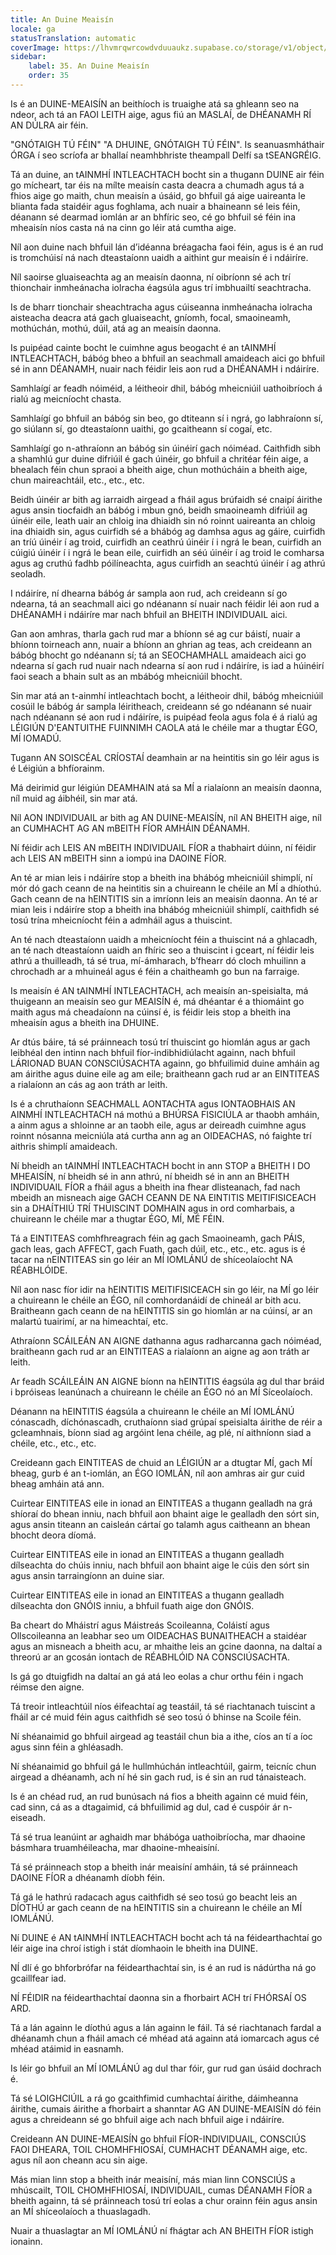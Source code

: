 ```yaml
---
title: An Duine Meaisín
locale: ga
statusTranslation: automatic
coverImage: https://lhvmrqwrcowdvduuaukz.supabase.co/storage/v1/object/public/strapi-uploads/small_cover-educacion-fundamental.webp-2d51a7828a2b1309555be27f7e2a61a0.webp
sidebar:
    label: 35. An Duine Meaisín
    order: 35
---
```

Is é an DUINE-MEAISÍN an beithíoch is truaighe atá sa ghleann seo na ndeor, ach tá an FAOI LEITH aige, agus fiú an MASLAÍ, de DHÉANAMH RÍ AN DÚLRA air féin.

"GNÓTAIGH TÚ FÉIN" "A DHUINE, GNÓTAIGH TÚ FÉIN". Is seanuasmháthair ÓRGA í seo scríofa ar bhallaí neamhbhriste theampall Delfí sa tSEANGRÉIG.

Tá an duine, an tAINMHÍ INTLEACHTACH bocht sin a thugann DUINE air féin go mícheart, tar éis na mílte meaisín casta deacra a chumadh agus tá a fhios aige go maith, chun meaisín a úsáid, go bhfuil gá aige uaireanta le blianta fada staidéir agus foghlama, ach nuair a bhaineann sé leis féin, déanann sé dearmad iomlán ar an bhfíric seo, cé go bhfuil sé féin ina mheaisín níos casta ná na cinn go léir atá cumtha aige.

Níl aon duine nach bhfuil lán d’idéanna bréagacha faoi féin, agus is é an rud is tromchúisí ná nach dteastaíonn uaidh a aithint gur meaisín é i ndáiríre.

Níl saoirse gluaiseachta ag an meaisín daonna, ní oibríonn sé ach trí thionchair inmheánacha iolracha éagsúla agus trí imbhuailtí seachtracha.

Is de bharr tionchair sheachtracha agus cúiseanna inmheánacha iolracha aisteacha deacra atá gach gluaiseacht, gníomh, focal, smaoineamh, mothúchán, mothú, dúil, atá ag an meaisín daonna.

Is puipéad cainte bocht le cuimhne agus beogacht é an tAINMHÍ INTLEACHTACH, bábóg bheo a bhfuil an seachmall amaideach aici go bhfuil sé in ann DÉANAMH, nuair nach féidir leis aon rud a DHÉANAMH i ndáiríre.

Samhlaígí ar feadh nóiméid, a léitheoir dhil, bábóg mheicniúil uathoibríoch á rialú ag meicníocht chasta.

Samhlaígí go bhfuil an bábóg sin beo, go dtiteann sí i ngrá, go labhraíonn sí, go siúlann sí, go dteastaíonn uaithi, go gcaitheann sí cogaí, etc.

Samhlaígí go n-athraíonn an bábóg sin úinéirí gach nóiméad. Caithfidh sibh a shamhlú gur duine difriúil é gach úinéir, go bhfuil a chritéar féin aige, a bhealach féin chun spraoi a bheith aige, chun mothúcháin a bheith aige, chun maireachtáil, etc., etc., etc.

Beidh úinéir ar bith ag iarraidh airgead a fháil agus brúfaidh sé cnaipí áirithe agus ansin tiocfaidh an bábóg i mbun gnó, beidh smaoineamh difriúil ag úinéir eile, leath uair an chloig ina dhiaidh sin nó roinnt uaireanta an chloig ina dhiaidh sin, agus cuirfidh sé a bhábóg ag damhsa agus ag gáire, cuirfidh an tríú úinéir í ag troid, cuirfidh an ceathrú úinéir í i ngrá le bean, cuirfidh an cúigiú úinéir í i ngrá le bean eile, cuirfidh an séú úinéir í ag troid le comharsa agus ag cruthú fadhb póilíneachta, agus cuirfidh an seachtú úinéir í ag athrú seoladh.

I ndáiríre, ní dhearna bábóg ár sampla aon rud, ach creideann sí go ndearna, tá an seachmall aici go ndéanann sí nuair nach féidir léi aon rud a DHÉANAMH i ndáiríre mar nach bhfuil an BHEITH INDIVIDUAIL aici.

Gan aon amhras, tharla gach rud mar a bhíonn sé ag cur báistí, nuair a bhíonn toirneach ann, nuair a bhíonn an ghrian ag teas, ach creideann an bábóg bhocht go ndéanann sí; tá an SEOCHAMHALL amaideach aici go ndearna sí gach rud nuair nach ndearna sí aon rud i ndáiríre, is iad a húinéirí faoi seach a bhain sult as an mbábóg mheicniúil bhocht.

Sin mar atá an t-ainmhí intleachtach bocht, a léitheoir dhil, bábóg mheicniúil cosúil le bábóg ár sampla léiritheach, creideann sé go ndéanann sé nuair nach ndéanann sé aon rud i ndáiríre, is puipéad feola agus fola é á rialú ag LÉIGIÚN D'EANTUITHE FUINNIMH CAOLA atá le chéile mar a thugtar ÉGO, MÍ IOMADÚ.

Tugann AN SOISCÉAL CRÍOSTAÍ deamhain ar na heintitis sin go léir agus is é Léigiún a bhfíorainm.

Má deirimid gur léigiún DEAMHAIN atá sa MÍ a rialaíonn an meaisín daonna, níl muid ag áibhéil, sin mar atá.

Níl AON INDIVIDUAIL ar bith ag AN DUINE-MEAISÍN, níl AN BHEITH aige, níl an CUMHACHT AG AN mBEITH FÍOR AMHÁIN DÉANAMH.

Ní féidir ach LEIS AN mBEITH INDIVIDUAIL FÍOR a thabhairt dúinn, ní féidir ach LEIS AN mBEITH sinn a iompú ina DAOINE FÍOR.

An té ar mian leis i ndáiríre stop a bheith ina bhábóg mheicniúil shimplí, ní mór dó gach ceann de na heintitis sin a chuireann le chéile an MÍ a dhíothú. Gach ceann de na hEINTITIS sin a imríonn leis an meaisín daonna. An té ar mian leis i ndáiríre stop a bheith ina bhábóg mheicniúil shimplí, caithfidh sé tosú trína mheicníocht féin a admháil agus a thuiscint.

An té nach dteastaíonn uaidh a mheicníocht féin a thuiscint ná a ghlacadh, an té nach dteastaíonn uaidh an fhíric seo a thuiscint i gceart, ní féidir leis athrú a thuilleadh, tá sé trua, mí-ámharach, b’fhearr dó cloch mhuilinn a chrochadh ar a mhuineál agus é féin a chaitheamh go bun na farraige.

Is meaisín é AN tAINMHÍ INTLEACHTACH, ach meaisín an-speisialta, má thuigeann an meaisín seo gur MEAISÍN é, má dhéantar é a thiomáint go maith agus má cheadaíonn na cúinsí é, is féidir leis stop a bheith ina mheaisín agus a bheith ina DHUINE.

Ar dtús báire, tá sé práinneach tosú trí thuiscint go hiomlán agus ar gach leibhéal den intinn nach bhfuil fíor-indibhidiúlacht againn, nach bhfuil LÁRIONAD BUAN CONSCIÚSACHTA againn, go bhfuilimid duine amháin ag am áirithe agus duine eile ag am eile; braitheann gach rud ar an EINTITEAS a rialaíonn an cás ag aon tráth ar leith.

Is é a chruthaíonn SEACHMALL AONTACHTA agus IONTAOBHAIS AN AINMHÍ INTLEACHTACH ná mothú a BHÚRSA FISICIÚLA ar thaobh amháin, a ainm agus a shloinne ar an taobh eile, agus ar deireadh cuimhne agus roinnt nósanna meicniúla atá curtha ann ag an OIDEACHAS, nó faighte trí aithris shimplí amaideach.

Ní bheidh an tAINMHÍ INTLEACHTACH bocht in ann STOP a BHEITH I DO MHEAISÍN, ní bheidh sé in ann athrú, ní bheidh sé in ann an BHEITH INDIVIDUAIL FÍOR a fháil agus a bheith ina fhear dlisteanach, fad nach mbeidh an misneach aige GACH CEANN DE NA EINTITIS MEITIFISICEACH sin a DHAÍTHIÚ TRÍ THUISCINT DOMHAIN agus in ord comharbais, a chuireann le chéile mar a thugtar ÉGO, MÍ, MÉ FÉIN.

Tá a EINTITEAS comhfhreagrach féin ag gach Smaoineamh, gach PÁIS, gach leas, gach AFFECT, gach Fuath, gach dúil, etc., etc., etc. agus is é tacar na nEINTITEAS sin go léir an MÍ IOMLÁNÚ de shíceolaíocht NA RÉABHLÓIDE.

Níl aon nasc fíor idir na hEINTITIS MEITIFISICEACH sin go léir, na MÍ go léir a chuireann le chéile an ÉGO, níl comhordanáidí de chineál ar bith acu. Braitheann gach ceann de na hEINTITIS sin go hiomlán ar na cúinsí, ar an malartú tuairimí, ar na himeachtaí, etc.

Athraíonn SCÁILEÁN AN AIGNE dathanna agus radharcanna gach nóiméad, braitheann gach rud ar an EINTITEAS a rialaíonn an aigne ag aon tráth ar leith.

Ar feadh SCÁILEÁIN AN AIGNE bíonn na hEINTITIS éagsúla ag dul thar bráid i bpróiseas leanúnach a chuireann le chéile an ÉGO nó an MÍ Síceolaíoch.

Déanann na hEINTITIS éagsúla a chuireann le chéile an MÍ IOMLÁNÚ cónascadh, díchónascadh, cruthaíonn siad grúpaí speisialta áirithe de réir a gcleamhnais, bíonn siad ag argóint lena chéile, ag plé, ní aithníonn siad a chéile, etc., etc., etc.

Creideann gach EINTITEAS de chuid an LÉIGIÚN ar a dtugtar MÍ, gach MÍ bheag, gurb é an t-iomlán, an ÉGO IOMLÁN, níl aon amhras air gur cuid bheag amháin atá ann.

Cuirtear EINTITEAS eile in ionad an EINTITEAS a thugann gealladh na grá shíoraí do bhean inniu, nach bhfuil aon bhaint aige le gealladh den sórt sin, agus ansin titeann an caisleán cártaí go talamh agus caitheann an bhean bhocht deora díomá.

Cuirtear EINTITEAS eile in ionad an EINTITEAS a thugann gealladh dílseachta do chúis inniu, nach bhfuil aon bhaint aige le cúis den sórt sin agus ansin tarraingíonn an duine siar.

Cuirtear EINTITEAS eile in ionad an EINTITEAS a thugann gealladh dílseachta don GNÓIS inniu, a bhfuil fuath aige don GNÓIS.

Ba cheart do Mháistrí agus Máistreás Scoileanna, Coláistí agus Ollscoileanna an leabhar seo um OIDEACHAS BUNAITHEACH a staidéar agus an misneach a bheith acu, ar mhaithe leis an gcine daonna, na daltaí a threorú ar an gcosán iontach de RÉABHLÓID NA CONSCIÚSACHTA.

Is gá go dtuigfidh na daltaí an gá atá leo eolas a chur orthu féin i ngach réimse den aigne.

Tá treoir intleachtúil níos éifeachtaí ag teastáil, tá sé riachtanach tuiscint a fháil ar cé muid féin agus caithfidh sé seo tosú ó bhinse na Scoile féin.

Ní shéanaimid go bhfuil airgead ag teastáil chun bia a ithe, cíos an tí a íoc agus sinn féin a ghléasadh.

Ní shéanaimid go bhfuil gá le hullmhúchán intleachtúil, gairm, teicníc chun airgead a dhéanamh, ach ní hé sin gach rud, is é sin an rud tánaisteach.

Is é an chéad rud, an rud bunúsach ná fios a bheith againn cé muid féin, cad sinn, cá as a dtagaimid, cá bhfuilimid ag dul, cad é cuspóir ár n-eiseadh.

Tá sé trua leanúint ar aghaidh mar bhábóga uathoibríocha, mar dhaoine básmhara truamhéileacha, mar dhaoine-mheaisíní.

Tá sé práinneach stop a bheith inár meaisíní amháin, tá sé práinneach DAOINE FÍOR a dhéanamh díobh féin.

Tá gá le hathrú radacach agus caithfidh sé seo tosú go beacht leis an DÍOTHÚ ar gach ceann de na hEINTITIS sin a chuireann le chéile an MÍ IOMLÁNÚ.

Ní DUINE é AN tAINMHÍ INTLEACHTACH bocht ach tá na féidearthachtaí go léir aige ina chroí istigh i stát díomhaoin le bheith ina DUINE.

NÍ dlí é go bhforbrófar na féidearthachtaí sin, is é an rud is nádúrtha ná go gcaillfear iad.

NÍ FÉIDIR na féidearthachtaí daonna sin a fhorbairt ACH trí FHÓRSAÍ OS ARD.

Tá a lán againn le díothú agus a lán againn le fáil. Tá sé riachtanach fardal a dhéanamh chun a fháil amach cé mhéad atá againn atá iomarcach agus cé mhéad atáimid in easnamh.

Is léir go bhfuil an MÍ IOMLÁNÚ ag dul thar fóir, gur rud gan úsáid dochrach é.

Tá sé LOIGHCIÚIL a rá go gcaithfimid cumhachtaí áirithe, dáimheanna áirithe, cumais áirithe a fhorbairt a shanntar AG AN DUINE-MEAISÍN dó féin agus a chreideann sé go bhfuil aige ach nach bhfuil aige i ndáiríre.

Creideann AN DUINE-MEAISÍN go bhfuil FÍOR-INDIVIDUAIL, CONSCIÚS FAOI DHEARA, TOIL CHOMHFHIOSAÍ, CUMHACHT DÉANAMH aige, etc. agus níl aon cheann acu sin aige.

Más mian linn stop a bheith inár meaisíní, más mian linn CONSCIÚS a mhúscailt, TOIL CHOMHFHIOSAÍ, INDIVIDUAIL, cumas DÉANAMH FÍOR a bheith againn, tá sé práinneach tosú trí eolas a chur orainn féin agus ansin an MÍ shíceolaíoch a thuaslagadh.

Nuair a thuaslagtar an MÍ IOMLÁNÚ ní fhágtar ach AN BHEITH FÍOR istigh ionainn.

